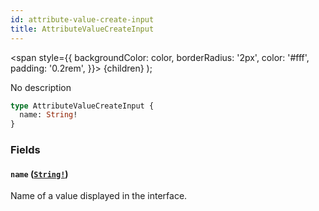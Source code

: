 ```yaml
---
id: attribute-value-create-input
title: AttributeValueCreateInput
---
```


<span
style={{
      backgroundColor: color,
      borderRadius: '2px',
      color: '#fff',
      padding: '0.2rem',
    }}>
{children}
</span>
);

No description

```graphql
type AttributeValueCreateInput {
  name: String!
}
```

### Fields

#### `name` ([`String!`](/api-reference/scalars/string.mdx))

Name of a value displayed in the interface.
